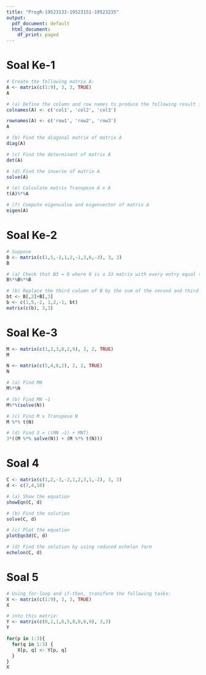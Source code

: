 ```yaml
---
title: "ProgR-19523133-19523151-19523235"
output:
  pdf_document: default
  html_document:
    df_print: paged
---
```


# Soal Ke-1
```r
# Create the following matrix A:
A <- matrix(c(1:9), 3, 3, TRUE)
A
```
```r
# (a) Define the column and row names to produce the following result for matrix A:
colnames(A) <- c('col1', 'col2', 'col3')
```
```r
rownames(A) <- c('row1', 'row2', 'row3')
A
```
```r
# (b) Find the diagonal matrix of matrix A
diag(A)
```
```r
# (c) Find the determinant of matrix A
det(A)
```
```r
# (d) Find the inverse of matrix A
solve(A)
```
```r
# (e) Calculate matrix Transpose A x A
t(A)%*%A
```
```r
# (f) Compute eigenvalue and eigenvector of matrix A
eigen(A)
```


# Soal Ke-2
```r
# Suppose
B <- matrix(c(1,5,-2,1,2,-1,3,6,-3), 3, 3)
B
```
```r
# (a) Check that B3 = 0 where 0 is a 33 matrix with every entry equal to 0
B%*%B%*%B
```
```r
# (b) Replace the third column of B by the sum of the second and third columns
bt <- B[,2]+B[,3]
b <- c(1,5,-2, 1,2,-1, bt)
matrix(c(b), 3,3)
```


# Soal Ke-3
```r
M <- matrix(c(1,2,3,8,2,9), 3, 2, TRUE)
M
```
```r
N <- matrix(c(5,4,8,2), 2, 2, TRUE)
N
```
```r
# (a) Find MN
M%*%N
```
```r
# (b) Find MN −1
M%*%(solve(N))
```
```r
# (c) Find M x Transpose N
M %*% t(N)
```
```r
# (d) Find 3 × ((MN −1) + MNT)
3*((M %*% solve(N)) + (M %*% t(N)))
```


# Soal 4
```r
C <- matrix(c(1,2,-3,-2,1,2,3,1,-2), 3, 3)
d <- c(7,4,10)

# (a) Show the equation
showEqn(C, d)
```
```r
# (b) Find the solution
solve(C, d)
```
```r
# (c) Plot the equation
plotEqn3d(C, d)
```
```r
# (d) Find the solution by using reduced echelon form
echelon(C, d)
```


# Soal 5
```r
# Using for-loop and if-then, transform the following tasks:
X <- matrix(c(1:9), 3, 3, TRUE)
X
```
```r
# into this matrix:
Y <- matrix(c(0,1,1,0,5,8,0,6,9), 3,3)
Y
```
```r
for(p in 1:3){
  for(q in 1:3) {
    X[p, q] <- Y[p, q]
  }
}
X
```

